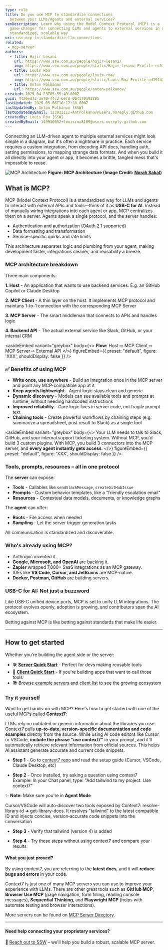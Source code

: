 ```yaml
---
type: rule
title: Do you use MCP to standardize connections
  between your LLMs/Agents and external services?
seoDescription: Learn why using the Model Context Protocol (MCP) is a
  game-changer for connecting LLMs and agents to external services in a
  standardized, scalable way
uri: use-mcp-to-standardize-llm-connections
related:
 - mcp-server
authors:
  - title: Hajir Lesani
    url: https://www.ssw.com.au/people/hajir-lesani/
    img: https://www.ssw.com.au/people/static/Hajir-Lesani-Profile-ec51b567a8fa713a30f7b55a89bed440.jpg
  - title: Louis Roa
    url: https://www.ssw.com.au/people/louis-roa/
    img: https://www.ssw.com.au/people/static/Louis-Roa-Profile-ed19143ab4c27c8c7a4f5ef049ee0c3b.jpg
  - title: Anton Polkanov
    url: https://www.ssw.com.au/people/anton-polkanov/
created: 2025-04-23T05:55:49.000Z
guid: 4426ed73-3e70-44c3-befd-0b4170d93205
lastUpdated: 2025-05-06T10:17:28.000Z
lastUpdatedBy: Anton Polkanov [SSW]
lastUpdatedByEmail: 123032112+AntPolkanov@users.noreply.github.com
createdBy: Louis Roa [SSW]
createdByEmail: 149936952+louisroa8189@users.noreply.github.com
---
```


Connecting an LLM-driven agent to multiple external services might look simple in a diagram, but it's often a nightmare in practice. Each service requires a custom integration, from decoding API docs, handling auth, setting permissions, to mapping strange data formats. And when you build it all directly into your agent or app, it becomes a brittle, tangled mess that's impossible to reuse.

![](mcp.png "MCP Architecture")
**Figure: MCP Architecture (Image Credit: [Norah Sakal](https://www.linkedin.com/in/norah-klintberg-sakal/))**
## What is MCP?

MCP (Model Context Protocol) is a standardized way for LLMs and agents to interact with external APIs and tools—think of it as **USB-C for AI**. Instead of manually wiring integrations into each agent or app, MCP centralizes them on a server. Agents speak a single protocol, and the server handles:

* Authentication and authorization (OAuth 2.1 supported)
* Data formatting and transformation
* Service-specific quirks and rate limits

This architecture separates logic and plumbing from your agent, making development faster, integrations cleaner, and reusability a breeze.

### MCP architecture breakdown

Three main components:

**1. Host** - An application that wants to use backend services. E.g. an GitHub Copilot or Claude Desktop

**2. MCP Client** - A thin layer on the host. It implements MCP protocol and maintans 1-to-1 connection with the corresponding MCP Server

**3. MCP Server** - The smart middleman that connects to APIs and handles logic

**4. Backend API** - The actual external service like Slack, GitHub, or your internal CRM

<asideEmbed
  variant="greybox"
  body={<>
    **Flow:** Host ⇨ MCP Client ⇨ MCP Server ⇨ External API
  </>}
  figureEmbed={{
    preset: "default",
    figure: 'XXX',
    shouldDisplay: false
  }}
/>

### ✅ Benefits of using MCP

* **Write once, use anywhere** - Build an integration once in the MCP server and point any MCP-compatible app at it
* **Keep agents lightweight** - Agent logic stays clean and generic
* **Dynamic discovery** -  Models can see available tools and prompts at runtime, without needing hardcoded instructions
* **Improved reliability** - Core logic lives in server code, not fragile prompt text
* **Chaining tools** - Create powerful workflows by chaining steps (e.g. summarize a spreadsheet, post result to Slack) as a single tool

<asideEmbed
  variant="greybox"
  body={<>
    Your LLM needs to talk to Slack, GitHub, and your internal support ticketing system. Without MCP, you'd build 3 custom plugins. With MCP, you build 3 connectors into the MCP server, and **every agent instantly gets access**.
  </>}
  figureEmbed={{
    preset: "default",
    figure: 'XXX',
    shouldDisplay: false
  }}
/>

### Tools, prompts, resources – all in one protocol

The **server** can expose:

* **Tools** - Callables like `sendSlackMessage`, `createGitHubIssue`
* **Prompts** - Custom behavior templates, like a "friendly escalation email"
* **Resources** - Contextual data models, documents, or knowledge graphs

The **agent** can offer:

* **Roots** - File access when needed
* **Sampling** - Let the server trigger generation tasks

All communication is standardized and discoverable.

### Who's already using MCP?

* Anthropic invented it.
* **Google, Microsoft, and OpenAI** are backing it.
* **Zapier** wrapped 7,000+ SaaS integrations as an MCP gateway.
* IDEs like **VS Code, Cursor, and JetBrains** are MCP-native.
* **Docker, Postman, GitHub** are building servers.

### USB-C for AI: Not just a buzzword

Like USB-C unified device ports, MCP is set to unify LLM integrations. The protocol evolves openly, adoption is growing, and contributors span the AI ecosystem.

Betting against MCP is like betting against standards that make life easier.

---

## How to get started

Whether you're building the agent side or the server:

* 🛠️ **[Server Quick Start](https://modelcontextprotocol.io/quickstart/server)** - Perfect for devs making reusable tools
* 🧠 **[Client Quick Start](https://modelcontextprotocol.io/quickstart/client)** - If you're building apps that want to call those tools
* 📚 Browse [example servers](https://modelcontextprotocol.io/examples) and [client list](https://modelcontextprotocol.io/clients) to see the growing ecosystem

### Try it yourself

Want to get hands-on with MCP? Here's how to get started with one of the useful MCPs called **Context7**:

LLMs rely on outdated or generic information about the libraries you use. Context7 pulls **up-to-date, version-specific documentation and code examples** directly from the source.
While using AI code editors like Cursor or VSCode, **include the phrase "use context7"** in your prompt, and it'll automatically retrieve relevant information from official sources. This helps AI assistant generate accurate and current code snippets.

* **Step 1** - Go to [context7 repo](https://github.com/upstash/context7) and read the setup guide (Cursor, VSCode, Claude Desktop, etc)

* **Step 2** - Once installed, try asking a question using context7\
  Example: In your Chat panel, type: "Add tailwind to my project. Use context7"

✨ **Note:** Make sure you're in **Agent Mode**

Cursor/VSCode will auto‑discover two tools exposed by Context7: resolve-library-id ➜ get-library-docs. It resolves "tailwind" to the latest compatible ID and injects concise, version‑accurate code snippets into the conversation

* **Step 3** - Verify that tailwind (version 4) is added

* **Step 4** - Try these steps without using context7 and compare your results

#### What you just proved?

By using context7, you are referring to the **latest docs**, and it will **reduce bugs and errors** in your code.

Context7 is just one of many MCP servers you can use to improve your experience with LLMs. There are other great tools such as **GitHub MCP**, **Browser Use MCP** (page navigation, form filling, reading console messages), **Sequential Thinking**, and **Playwright MCP** (helps with automate testing and browser interactions).

More servers can be found on [MCP Server Directory](https://www.pulsemcp.com/servers).

---

#### Need help connecting your proprietary services?

📩 [Reach out to SSW](https://www.ssw.com.au/consulting/artificial-intelligence) – we'll help you build a robust, scalable MCP server.
